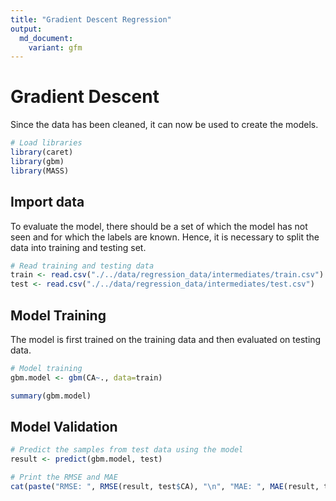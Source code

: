 ```yaml
---
title: "Gradient Descent Regression"
output:
  md_document:
    variant: gfm
---
```


# Gradient Descent

Since the data has been cleaned, it can now be used to create the models.

```r
# Load libraries
library(caret)
library(gbm)
library(MASS)
```

## Import data

To evaluate the model, there should be a set of which the model has not seen and for which the labels are known. Hence, it is necessary to split the data into training and testing set.

```r
# Read training and testing data
train <- read.csv("./../data/regression_data/intermediates/train.csv")
test <- read.csv("./../data/regression_data/intermediates/test.csv")
```

## Model Training

The model is first trained on the training data and then evaluated on testing data.

```r
# Model training
gbm.model <- gbm(CA~., data=train)
```

```r
summary(gbm.model)
```

## Model Validation

```r
# Predict the samples from test data using the model
result <- predict(gbm.model, test)

# Print the RMSE and MAE
cat(paste("RMSE: ", RMSE(result, test$CA), "\n", "MAE: ", MAE(result, test$CA)))
```
